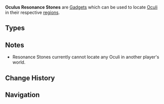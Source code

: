 {{Terminology Infobox
|image        = <gallery>
Item Anemoculus Resonance Stone.png|Anemo
Item Geoculus Resonance Stone.png|Geo
Item Electroculus Resonance Stone.png|Electro
</gallery>
|world        = Teyvat
|type         = Item Groups
|type2        = Gadgets
}}
'''Oculus Resonance Stones''' are [[Gadgets]] which can be used to locate [[Oculi]] in their respective [[Teyvat|regions]].

==Types==
{{Items by Category List|Oculus Resonance Stones}}

==Notes==
* Resonance Stones currently cannot locate any Oculi in another player's world.

==Change History==
{{Change History|1.1}}

==Navigation==
{{Gadget Navbox}}
[[Category:Oculus Resonance Stones| ]]